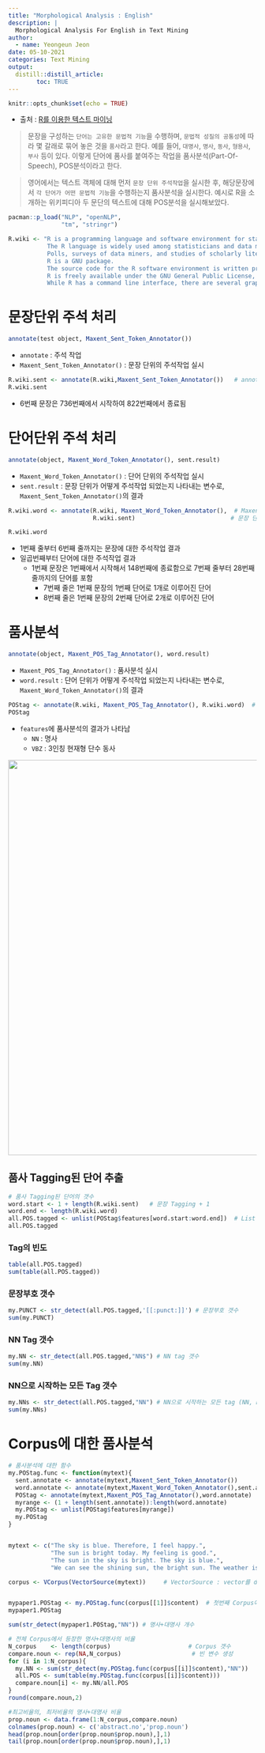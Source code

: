---
title: "Morphological Analysis : English"
description: |
  Morphological Analysis For English in Text Mining
author:
  - name: Yeongeun Jeon
date: 05-10-2021
categories: Text Mining
output: 
  distill::distill_article:
        toc: TRUE
---


```{r setup, include=FALSE}
knitr::opts_chunk$set(echo = TRUE)
```

- 출처 : [R를 이용한 텍스트 마이닝](http://www.kyobobook.co.kr/product/detailViewKor.laf?mallGb=KOR&ejkGb=KOR&barcode=9788946072190)

   
> 문장을 구성하는 `단어는 고유한 문법적 기능`을 수행하며, `문법적 성질의 공통성`에 따라 몇 갈래로 묶어 놓은 것을 `품사`라고 한다. 예를 들어, `대명사`, `명사`, `동사`, `형용사`, `부사` 등이 있다. 이렇게 단어에 품사를 붙여주는 작업을 품사분석(Part-Of-Speech), POS분석이라고 한다.



>영어에서는 텍스트 객체에 대해 먼저 `문장 단위 주석작업`을 실시한 후, 해당문장에서 `각 단어가 어떤 문법적 기능`을 수행하는지 품사분석을  실시한다.
예시로 R을 소개하는 위키피디아 두 문단의 텍스트에 대해 POS분석을 실시해보았다.

```{r}
pacman::p_load("NLP", "openNLP", 
               "tm", "stringr")

R.wiki <- "R is a programming language and software environment for statistical computing and graphics supported by the R Foundation for Statistical Computing. 
           The R language is widely used among statisticians and data miners for developing statistical software and data analysis. 
           Polls, surveys of data miners, and studies of scholarly literature databases show that R's popularity has increased substantially in recent years.
           R is a GNU package. 
           The source code for the R software environment is written primarily in C, Fortran, and R. 
           R is freely available under the GNU General Public License, and pre-compiled binary versions are provided for various operating systems. 
           While R has a command line interface, there are several graphical front-ends available."

```


# **문장단위 주석 처리**

```{r, eval=FALSE}
annotate(test object, Maxent_Sent_Token_Annotator())   
```

-  `annotate` : 주석 작업 
- `Maxent_Sent_Token_Annotator()` : 문장 단위의 주석작업 실시

```{r}
R.wiki.sent <- annotate(R.wiki,Maxent_Sent_Token_Annotator())   # annotate : 주석 작업 / Maxent_Sent_Token_Annotator : 문장 단위의 주석작업 실시
R.wiki.sent
```

- 6번째 문장은 736번째에서 시작하여 822번째에서 종료됨

# **단어단위 주석 처리**

```{r, eval=FALSE}
annotate(object, Maxent_Word_Token_Annotator(), sent.result)                           
```

-  `Maxent_Word_Token_Annotator()` : 단어 단위의 주석작업 실시
- `sent.result` : 문장 단위가 어떻게 주석작업 되었는지 나타내는 변수로, `Maxent_Sent_Token_Annotator()`의 결과


```{r}
R.wiki.word <- annotate(R.wiki, Maxent_Word_Token_Annotator(),  # Maxent_Word_Token_Annotator : 단어 단위의 주석작업 실시
                        R.wiki.sent)                           # 문장 단위가 어떻게 주석작업 되었는지 나타내는 변수

R.wiki.word
```

- 1번째 줄부터 6번째 줄까지는 문장에 대한 주석작업 결과
- 일곱번째부터 단어에 대한 주석작업 결과
   - 1번째 문장은 1번째에서 시작해서 148번째에 종료함으로 7번째 줄부터 28번째 줄까지의 단어를 포함
      - 7번째 줄은 1번째 문장의 1번째 단어로 1개로 이루어진 단어
      - 8번째 줄은 1번째 문장의 2번째 단어로 2개로 이루어진 단어


# **품사분석**

```{r, eval=FALSE}
annotate(object, Maxent_POS_Tag_Annotator(), word.result)                           
```

-  `Maxent_POS_Tag_Annotator()` : 품사분석 실시
- `word.result` : 단어 단위가 어떻게 주석작업 되었는지 나타내는 변수로, `Maxent_Word_Token_Annotator()`의 결과


```{r}
POStag <- annotate(R.wiki, Maxent_POS_Tag_Annotator(), R.wiki.word)  # Maxent_POS_Tag_Annotator : 품사분석
POStag
```

- `features`에 품사분석의 결과가 나타남
  - `NN` : 명사
  - `VBZ` : 3인칭 현재형 단수 동사
  
<center><img src="영어품사tag.png" width="800" height="800"></center>  

## **품사 Tagging된 단어 추출**

```{r}
# 품사 Tagging된 단어의 갯수
word.start <- 1 + length(R.wiki.sent)   # 문장 Tagging + 1
word.end <- length(R.wiki.word)
all.POS.tagged <- unlist(POStag$features[word.start:word.end])  # List 형식이어서 unlist
all.POS.tagged
```

### **Tag의 빈도**

```{r}
table(all.POS.tagged)  
sum(table(all.POS.tagged))

```

### **문장부호 갯수**
```{r}
my.PUNCT <- str_detect(all.POS.tagged,'[[:punct:]]') # 문장부호 갯수
sum(my.PUNCT)

```

### **NN Tag 갯수**

```{r}
my.NN <- str_detect(all.POS.tagged,"NN$") # NN tag 갯수
sum(my.NN)

```

### **NN으로 시작하는 모든 Tag 갯수 **
```{r}
my.NNs <- str_detect(all.POS.tagged,"NN") # NN으로 시작하는 모든 tag (NN, NNS, NNP, NNPS) 갯수 
sum(my.NNs)
```



# **Corpus에 대한 품사분석**

```{r}
# 품사분석에 대한 함수
my.POStag.func <- function(mytext){
  sent.annotate <- annotate(mytext,Maxent_Sent_Token_Annotator())                 # 문장 Tag
  word.annotate <- annotate(mytext,Maxent_Word_Token_Annotator(),sent.annotate)   # 단어 Tag
  POStag <- annotate(mytext,Maxent_POS_Tag_Annotator(),word.annotate)             # 품사 분석
  myrange <- (1 + length(sent.annotate)):length(word.annotate)
  my.POStag <- unlist(POStag$features[myrange])                                   
  my.POStag
}


mytext <- c("The sky is blue. Therefore, I feel happy.", 
            "The sun is bright today. My feeling is good.", 
            "The sun in the sky is bright. The sky is blue.", 
            "We can see the shining sun, the bright sun. The weather is nice today.")

corpus <- VCorpus(VectorSource(mytext))     # VectorSource : vector를 document로 해석


mypaper1.POStag <- my.POStag.func(corpus[[1]]$content)  # 첫번째 Corpus에 대한 품사 분석 
mypaper1.POStag

```

```{r}
sum(str_detect(mypaper1.POStag,"NN")) # 명사+대명사 개수

```


```{r}
# 전체 Corpus에서 등장한 명사+대명사의 비율
N_corpus    <- length(corpus)                      # Corpus 갯수
compare.noun <- rep(NA,N_corpus)                    # 빈 변수 생성
for (i in 1:N_corpus){
  my.NN <- sum(str_detect(my.POStag.func(corpus[[i]]$content),"NN"))   # 각 Corpus마다 NN으로 시작하는 모든 Tag의 합
  all.POS <- sum(table(my.POStag.func(corpus[[i]]$content)))           # 전체 Tag의 합
  compare.noun[i] <- my.NN/all.POS                                      # 비율
}
round(compare.noun,2) 
```

```{r}
#최고비율의, 최저비율의 명사+대명사 비율 
prop.noun <- data.frame(1:N_corpus,compare.noun)    
colnames(prop.noun) <- c('abstract.no','prop.noun')
head(prop.noun[order(prop.noun$prop.noun),],1)
tail(prop.noun[order(prop.noun$prop.noun),],1)
```
